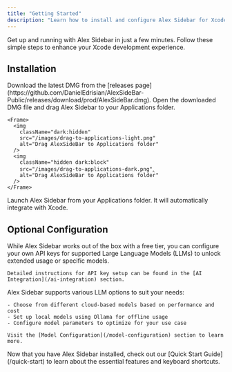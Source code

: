 ```yaml
---
title: "Getting Started"
description: "Learn how to install and configure Alex Sidebar for Xcode"
---
```


Get up and running with Alex Sidebar in just a few minutes. Follow these simple steps to enhance your Xcode development experience.

## Installation

<Steps>
  <Step title="Download">
    Download the latest DMG from the [releases page](https://github.com/DanielEdrisian/AlexSideBar-Public/releases/download/prod/AlexSideBar.dmg).
  </Step>
  
  <Step title="Install">
    Open the downloaded DMG file and drag Alex Sidebar to your Applications folder.
    
    <Frame>
      <img
        className="dark:hidden"
        src="/images/drag-to-applications-light.png"
        alt="Drag AlexSideBar to Applications folder"
      />
      <img
        className="hidden dark:block"
        src="/images/drag-to-applications-dark.png"‸
        alt="Drag AlexSideBar to Applications folder"
      />
    </Frame>
  </Step>
  
  <Step title="Launch">
    Launch Alex Sidebar from your Applications folder. It will automatically integrate with Xcode.
  </Step>
</Steps>

## Optional Configuration

<AccordionGroup>
  <Accordion title="API Key Configuration">
    While Alex Sidebar works out of the box with a free tier, you can configure your own API keys for supported Large Language Models (LLMs) to unlock extended usage or specific models.
    
    Detailed instructions for API key setup can be found in the [AI Integration](/ai-integration) section.
  </Accordion>

  <Accordion title="Model Configuration">
    Alex Sidebar supports various LLM options to suit your needs:
    
    - Choose from different cloud-based models based on performance and cost
    - Set up local models using Ollama for offline usage
    - Configure model parameters to optimize for your use case
    
    Visit the [Model Configuration](/model-configuration) section to learn more.
  </Accordion>
</AccordionGroup>

<Card title="Next Steps" icon="arrow-right">
  Now that you have Alex Sidebar installed, check out our [Quick Start Guide](/quick-start) to learn about the essential features and keyboard shortcuts.
</Card> 